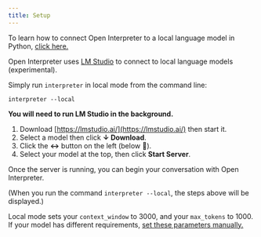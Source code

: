 ```yaml
---
title: Setup
---
```


<Info>To learn how to connect Open Interpreter to a local language model in Python, [click here.](/language-model-setup/local-models/python)</Info>

Open Interpreter uses [LM Studio](https://lmstudio.ai/) to connect to local language models (experimental).

Simply run `interpreter` in local mode from the command line:

```shell
interpreter --local
```

**You will need to run LM Studio in the background.**

1. Download [https://lmstudio.ai/](https://lmstudio.ai/) then start it.
2. Select a model then click **↓ Download**.
3. Click the **↔️** button on the left (below 💬).
4. Select your model at the top, then click **Start Server**.

Once the server is running, you can begin your conversation with Open Interpreter.

(When you run the command `interpreter --local`, the steps above will be displayed.)

<Info>Local mode sets your `context_window` to 3000, and your `max_tokens` to 1000. If your model has different requirements, [set these parameters manually.](/language-model-setup/local-models/settings)</Info>
